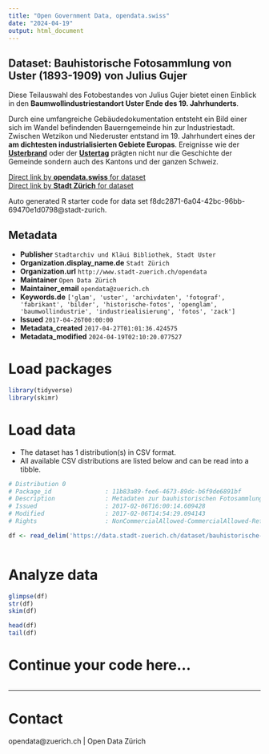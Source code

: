 ```yaml
---
title: "Open Government Data, opendata.swiss"
date: "2024-04-19"
output: html_document
---
```


## Dataset: Bauhistorische Fotosammlung von Uster (1893-1909) von Julius Gujer

Diese Teilauswahl des Fotobestandes von Julius Gujer bietet einen Einblick in den **Baumwollindustriestandort Uster Ende des 19. Jahrhunderts**. 

Durch eine umfangreiche Gebäudedokumentation entsteht ein Bild einer sich im Wandel befindenden Bauerngemeinde hin zur Industriestadt. Zwischen Wetzikon und Niederuster entstand im 19. Jahrhundert eines der **am dichtesten industrialisierten Gebiete Europas**. Ereignisse wie der [**Usterbrand**](https://de.wikipedia.org/wiki/Usterbrand) oder der [**Ustertag**](https://en.wikipedia.org/wiki/Ustertag) prägten nicht nur die Geschichte der Gemeinde sondern auch des Kantons und der ganzen Schweiz. 

[Direct link by **opendata.swiss** for dataset](https://opendata.swiss/de/dataset/bauhistorische-fotosammlung-von-uster-1893-1909-von-julius-gujer)<br>
[Direct link by **Stadt Zürich** for dataset](https://data.stadt-zuerich.ch/dataset/bauhistorische-fotosammlung-von-uster-1893-1909-von-julius-gujer)

Auto generated R starter code for data set f8dc2871-6a04-42bc-96bb-69470e1d0798@stadt-zurich.

## Metadata

- **Publisher** `Stadtarchiv und Kläui Bibliothek, Stadt Uster`
- **Organization.display_name.de** `Stadt Zürich`
- **Organization.url** `http://www.stadt-zuerich.ch/opendata`
- **Maintainer** `Open Data Zürich`
- **Maintainer_email** `opendata@zuerich.ch`
- **Keywords.de** `['glam', 'uster', 'archivdaten', 'fotograf', 'fabrikant', 'bilder', 'historische-fotos', 'openglam', 'baumwollindustrie', 'industriealisierung', 'fotos', 'zack']`
- **Issued** `2017-04-26T00:00:00`
- **Metadata_created** `2017-04-27T01:01:36.424575`
- **Metadata_modified** `2024-04-19T02:10:20.077527`


# Load packages

```r

library(tidyverse)
library(skimr)

```

# Load data

-   The dataset has 1 distribution(s) in CSV format.
-   All available CSV distributions are listed below and can be read into a tibble.

```r

# Distribution 0
# Package_id               : 11b83a89-fee6-4673-89dc-b6f9de6891bf
# Description              : Metadaten zur bauhistorischen Fotosammlung «Gujer».
# Issued                   : 2017-02-06T16:00:14.609428
# Modified                 : 2017-02-06T14:54:29.094143
# Rights                   : NonCommercialAllowed-CommercialAllowed-ReferenceRequired

df <- read_delim('https://data.stadt-zuerich.ch/dataset/bauhistorische-fotosammlung-von-uster-1893-1909-von-julius-gujer/download/Metadaten_bauhistorische_Fotosammlung_Gujer.csv')



```

# Analyze data

```r

glimpse(df)
str(df)
skim(df)

head(df)
tail(df)

```

# Continue your code here...

```r

```

------------------------------------------------------------------------

# Contact

opendata@zuerich.ch | Open Data Zürich

